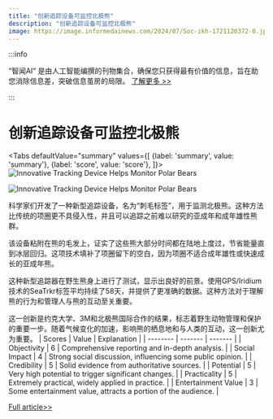 ```yaml
---
title: "创新追踪设备可监控北极熊"
description: "创新追踪设备可监控北极熊"
image: https://image.informedainews.com/2024/07/Soc-ikh-1721120372-0.jpg
---
```



:::info

“智闻AI“ 是由人工智能编撰的刊物集合，确保您只获得最有价值的信息，旨在助您消除信息差，突破信息茧房的局限。  [了解更多 >>](/)

:::

# 创新追踪设备可监控北极熊


<Tabs
	defaultValue="summary"
	values={[
	{label: 'summary', value: 'summary'},
	{label: 'score', value: 'score'},
]}>
<TabItem value="summary">
<img
  src="https://image.informedainews.com/2024/07/Soc-ikh-1721120372-0.jpg"
  alt="Innovative Tracking Device Helps Monitor Polar Bears"
/>

<img
  src="https://image.informedainews.com/2024/07/Soc-FO3-1721120372-1.jpg"
  alt="Innovative Tracking Device Helps Monitor Polar Bears"
/>



科学家们开发了一种新型追踪设备，名为“刺毛标签”，用于监测北极熊。这种方法比传统的项圈更不具侵入性，并且可以追踪之前难以研究的亚成年和成年雄性熊群。

该设备粘附在熊的毛发上，证实了这些熊大部分时间都在陆地上度过，节省能量直到冰层回归。这项技术填补了项圈留下的空白，因为项圈不适合成年雄性或快速成长的亚成年熊。

这种新型追踪器在野生熊身上进行了测试，显示出良好的前景。使用GPS/Iridium技术的SeaTrkr标签平均持续了58天，并提供了更准确的数据。这种方法对于理解熊的行为和管理人与熊的互动至关重要。

这一创新是约克大学、3M和北极熊国际合作的结果，标志着野生动物管理和保护的重要一步。随着气候变化的加速，影响熊的栖息地和与人类的互动，这一创新尤为重要。
</TabItem>
<TabItem value="score">
	| Scores     | Value   | Explanation |
	| -------- | ------- | ------- |
	| Objectivity  | 6    | Comprehensive reporting and in-depth analysis.    |
	| Social Impact | 4     | Strong social discussion, influencing some public opinion.    |
	| Credibility    | 5    | Solid evidence from authoritative sources.    |
	| Potential    | 5    | Very high potential to trigger significant changes.    |
	| Practicality    | 5    | Extremely practical, widely applied in practice.    |
	| Entertainment Value    | 3    | Some entertainment value, attracts a portion of the audience.    |
</TabItem>
</Tabs>

[Full article>>](https://www.cnbeta.com.tw/articles/science/1438377.htm)
